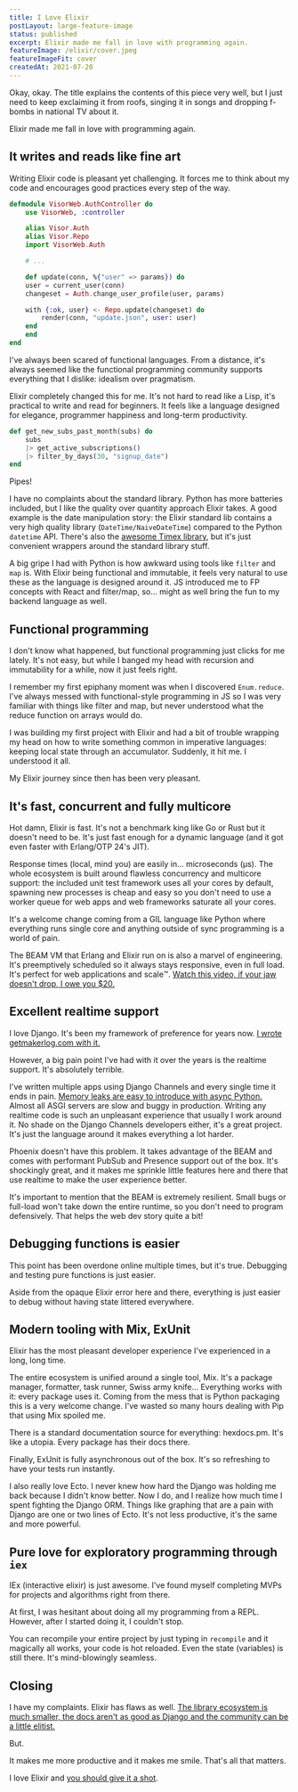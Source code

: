 ```yaml
---
title: I Love Elixir
postLayout: large-feature-image
status: published
excerpt: Elixir made me fall in love with programming again.
featureImage: /elixir/cover.jpeg
featureImageFit: cover
createdAt: 2021-07-20
---
```


Okay, okay. The title explains the contents of this piece very well, but I just need to keep exclaiming it from roofs, singing it in songs and dropping f-bombs in national TV about it.

Elixir made me fall in love with programming again.

## It writes and reads like fine art

Writing Elixir code is pleasant yet challenging. It forces me to think about my code and encourages good practices every step of the way.

```elixir
defmodule VisorWeb.AuthController do
    use VisorWeb, :controller

    alias Visor.Auth
    alias Visor.Repo
    import VisorWeb.Auth

    # ...

    def update(conn, %{"user" => params}) do
    user = current_user(conn)
    changeset = Auth.change_user_profile(user, params)

    with {:ok, user} <- Repo.update(changeset) do
        render(conn, "update.json", user: user)
    end
    end
end
```

I've always been scared of functional languages. From a distance, it's always seemed like the functional programming community supports everything that I dislike: idealism over pragmatism.

Elixir completely changed this for me. It's not hard to read like a Lisp, it's practical to write and read for beginners. It feels like a language designed for elegance, programmer happiness and long-term productivity.

```elixir {3-4} showLineNumbers
def get_new_subs_past_month(subs) do
    subs
    |> get_active_subscriptions()
    |> filter_by_days(30, "signup_date")
end
```

<figcaption className="!mt-3 text-center text-sm text-gray-500">
	Pipes!
</figcaption>

I have no complaints about the standard library. Python has more batteries included, but I like the quality over quantity approach Elixir takes. A good example is the date manipulation story: the Elixir standard lib contains a very high quality library (`DateTime/NaiveDateTime`) compared to the Python `datetime` API. There's also the [awesome Timex library](https://github.com/bitwalker/timex), but it's just convenient wrappers around the standard library stuff.

A big gripe I had with Python is how awkward using tools like `filter` and `map` is. With Elixir being functional and immutable, it feels very natural to use these as the language is designed around it. JS introduced me to FP concepts with React and filter/map, so... might as well bring the fun to my backend language as well.

## Functional programming

I don't know what happened, but functional programming just clicks for me lately. It's not easy, but while I banged my head with recursion and immutability for a while, now it just feels right.

I remember my first epiphany moment was when I discovered `Enum.reduce`. I've always messed with functional-style programming in JS so I was very familiar with things like filter and map, but never understood what the reduce function on arrays would do.

I was building my first project with Elixir and had a bit of trouble wrapping my head on how to write something common in imperative languages: keeping local state through an accumulator. Suddenly, it hit me. I understood it all.

My Elixir journey since then has been very pleasant.

## It's fast, concurrent and fully multicore

Hot damn, Elixir is fast. It's not a benchmark king like Go or Rust but it doesn't need to be. It's just fast enough for a dynamic language (and it got even faster with Erlang/OTP 24's JIT).

Response times (local, mind you) are easily in... microseconds (μs). The whole ecosystem is built around flawless concurrency and multicore support: the included unit test framework uses all your cores by default, spawning new processes is cheap and easy so you don't need to use a worker queue for web apps and web frameworks saturate all your cores.

It's a welcome change coming from a GIL language like Python where everything runs single core and anything outside of sync programming is a world of pain.

The BEAM VM that Erlang and Elixir run on is also a marvel of engineering. It's preemptively scheduled so it always stays responsive, even in full load. It's perfect for web applications and scale™️. [Watch this video, if your jaw doesn't drop, I owe you $20.](https://www.youtube.com/watch?v=JvBT4XBdoUE)

## Excellent realtime support

I love Django. It's been my framework of preference for years now. [I wrote getmakerlog.com with it.](getmakerlog.com)

However, a big pain point I've had with it over the years is the realtime support. It's absolutely terrible.

I've written multiple apps using Django Channels and every single time it ends in pain. [Memory leaks are easy to introduce with async Python.](https://twitter.com/matteing/status/1219494294228213760) Almost all ASGI servers are slow and buggy in production. Writing any realtime code is such an unpleasant experience that usually I work around it. No shade on the Django Channels developers either, it's a great project. It's just the language around it makes everything a lot harder.

Phoenix doesn't have this problem. It takes advantage of the BEAM and comes with performant PubSub and Presence support out of the box. It's shockingly great, and it makes me sprinkle little features here and there that use realtime to make the user experience better.

It's important to mention that the BEAM is extremely resilient. Small bugs or full-load won't take down the entire runtime, so you don't need to program defensively. That helps the web dev story quite a bit!

## Debugging functions is easier

This point has been overdone online multiple times, but it's true. Debugging and testing pure functions is just easier.

Aside from the opaque Elixir error here and there, everything is just easier to debug without having state littered everywhere.

## Modern tooling with Mix, ExUnit

Elixir has the most pleasant developer experience I've experienced in a long, long time.

The entire ecosystem is unified around a single tool, Mix. It's a package manager, formatter, task runner, Swiss army knife... Everything works with it: every package uses it. Coming from the mess that is Python packaging this is a very welcome change. I've wasted so many hours dealing with Pip that using Mix spoiled me.

There is a standard documentation source for everything: hexdocs.pm. It's like a utopia. Every package has their docs there.

Finally, ExUnit is fully asynchronous out of the box. It's so refreshing to have your tests run instantly.

I also really love Ecto. I never knew how hard the Django was holding me back because I didn't know better. Now I do, and I realize how much time I spent fighting the Django ORM. Things like graphing that are a pain with Django are one or two lines of Ecto. It's not less productive, it's the same and more powerful.

## Pure love for exploratory programming through `iex`

IEx (interactive elixir) is just awesome. I've found myself completing MVPs for projects and algorithms right from there.

At first, I was hesitant about doing all my programming from a REPL. However, after I started doing it, I couldn't stop.

You can recompile your entire project by just typing in `recompile` and it magically all works, your code is hot reloaded. Even the state (variables) is still there. It's mind-blowingly seamless.

## Closing

I have my complaints. Elixir has flaws as well. [The library ecosystem is much smaller, the docs aren't as good as Django and the community can be a little elitist.](https://news.ycombinator.com/item?id=27594642)

But.

It makes me more productive and it makes me smile. That's all that matters.

I love Elixir and [you should give it a shot](https://joyofelixir.com/1-appeasing-the-masses).

